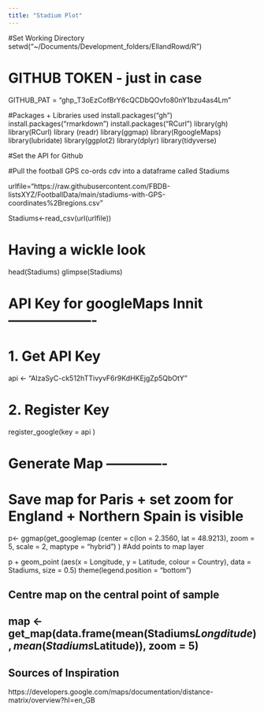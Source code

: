```yaml
---
title: "Stadium Plot"
---
```


#Set Working Directory 
setwd("~/Documents/Development_folders/EllandRowd/R")

# GITHUB TOKEN - just in case 
GITHUB_PAT = "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"

#Packages + Libraries used 
install.packages("gh")
install.packages("rmarkdown")
install.packages("RCurl")
library(gh)
library(RCurl)
library (readr)
library(ggmap)
library(RgoogleMaps)
library(lubridate)
library(ggplot2)
library(dplyr)
library(tidyverse)

#Set the API for Github 

#Pull the football GPS co-ords cdv into a dataframe called Stadiums

urlfile="https://raw.githubusercontent.com/FBDB-listsXYZ/FootballData/main/stadiums-with-GPS-coordinates%2Bregions.csv"

Stadiums<-read_csv(url(urlfile))

# Having a wickle look 
head(Stadiums)
glimpse(Stadiums)

# API Key for googleMaps Innit -------------------
# 1. Get API Key 
api <- "AIzaSyC-ck512hTTivyvF6r9KdHKEjgZp5QbOtY"

# 2. Register Key 
register_google(key = api )

# Generate Map -------------
# Save map for Paris + set zoom for England + Northern Spain is visible

p<- ggmap(get_googlemap 
  (center = c(lon = 2.3560, 
      lat = 48.9213), 
      zoom = 5, scale = 2,
      maptype = "hybrid")
      )
#Add points to map layer 

p + geom_point (aes(x = Longitude,
    y = Latitude, 
    colour = Country),
    data = Stadiums, 
    size = 0.5)
    theme(legend.position = "bottom")
      
 
## Centre map on the central point of sample                      
## map <-get_map(data.frame(mean(Stadiums$Longditude), mean(Stadiums$Latitude)), zoom = 5)                      
                      
                      

## Sources of Inspiration
https://developers.google.com/maps/documentation/distance-matrix/overview?hl=en_GB
